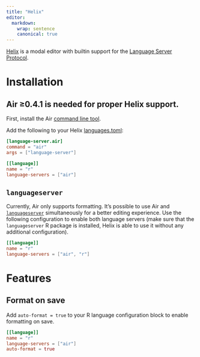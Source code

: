 ```yaml
---
title: "Helix"
editor:
  markdown:
    wrap: sentence
    canonical: true
---
```


[Helix](https://helix-editor.com/) is a modal editor with builtin support for the [Language Server Protocol](https://microsoft.github.io/language-server-protocol/).

# Installation

::: callout-note
## Air ≥0.4.1 is needed for proper Helix support.
:::

First, install the Air [command line tool](https://posit-dev.github.io/air/cli.html).

Add the following to your Helix [languages.toml](https://docs.helix-editor.com/languages.html):

``` toml
[language-server.air]
command = "air"
args = ["language-server"]

[[language]]
name = "r"
language-servers = ["air"]
```

## `languageserver`

Currently, Air only supports formatting.
It's possible to use Air and [`languageserver`](https://github.com/REditorSupport/languageserver) simultaneously for a better editing experience.
Use the following configuration to enable both language servers (make sure that the `languageserver` R package is installed, Helix is able to use it without any additional configuration).

``` toml
[[language]]
name = "r"
language-servers = ["air", "r"]
```

# Features

## Format on save

Add `auto-format = true` to your R language configuration block to enable formatting on save.

``` toml
[[language]]
name = "r"
language-servers = ["air"]
auto-format = true
```
